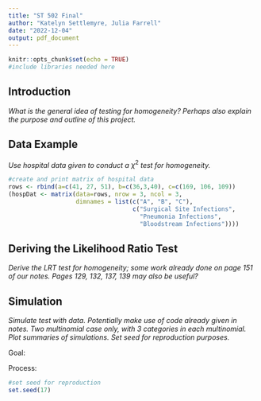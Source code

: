 ```yaml
---
title: "ST 502 Final"
author: "Katelyn Settlemyre, Julia Farrell"
date: "2022-12-04"
output: pdf_document
---
```


```r
knitr::opts_chunk$set(echo = TRUE)
#include libraries needed here

```

## Introduction

_What is the general idea of testing for homogeneity? Perhaps also explain the purpose and outline of this project._


## Data Example

_Use hospital data given to conduct a_ $\chi^2$ _test for homogeneity._
```r
#create and print matrix of hospital data
rows <- rbind(a=c(41, 27, 51), b=c(36,3,40), c=c(169, 106, 109))
(hospDat <- matrix(data=rows, nrow = 3, ncol = 3, 
                   dimnames = list(c("A", "B", "C"), 
                                   c("Surgical Site Infections", 
                                     "Pneumonia Infections", 
                                     "Bloodstream Infections"))))
```


## Deriving the Likelihood Ratio Test

_Derive the LRT test for homogeneity; some work already done on page 151 of our notes. Pages 129, 132, 137, 139 may also be useful?_


## Simulation

_Simulate test with data. Potentially make use of code already given in notes. Two multinomial case only, with 3 categories in each multinomial. Plot summaries of simulations. Set seed for reproduction purposes._

Goal:

Process:

```r
#set seed for reproduction
set.seed(17)
```

